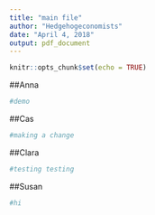 ```yaml
---
title: "main file"
author: "Hedgehogeconomists"
date: "April 4, 2018"
output: pdf_document
---
```


```r
knitr::opts_chunk$set(echo = TRUE)
```

##Anna
```r
#demo
```

##Cas
```r
#making a change
```

##Clara
```r
#testing testing
```

##Susan
```r
#hi
```